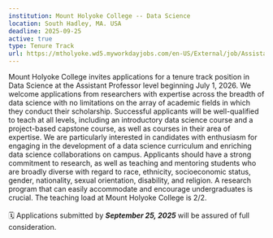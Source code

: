 ```yaml
---
institution: Mount Holyoke College -- Data Science
location: South Hadley, MA. USA
deadline: 2025-09-25
active: true
type: Tenure Track
url: https://mtholyoke.wd5.myworkdayjobs.com/en-US/External/job/Assistant-Professor-of-Data-Science_R-0000002492
---
```


Mount Holyoke College invites applications for a tenure track position in Data Science at the Assistant Professor level beginning July 1, 2026. We welcome applications from researchers with expertise across the breadth of data science with no limitations on the array of academic fields in which they conduct their scholarship. Successful applicants will be well-qualified to teach at all levels, including an introductory data science course and a project-based capstone course, as well as courses in their area of expertise. We are particularly interested in candidates with enthusiasm for engaging in the development of a data science curriculum and enriching data science collaborations on campus. Applicants should have a strong commitment to research, as well as teaching and mentoring students who are broadly diverse with regard to race, ethnicity, socioeconomic status, gender, nationality, sexual orientation, disability, and religion. A research program that can easily accommodate and encourage undergraduates is crucial. The teaching load at Mount Holyoke College is 2/2.
<br> <br>
🗓️ Applications submitted by ***September 25, 2025*** will be assured of full consideration.

